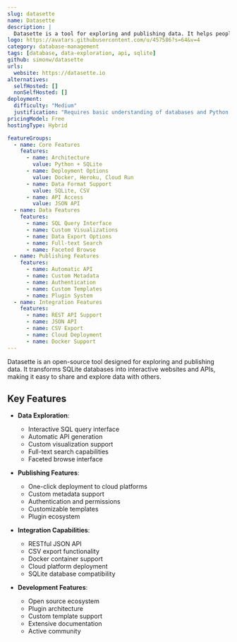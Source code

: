 ```yaml
---
slug: datasette
name: Datasette
description: |
  Datasette is a tool for exploring and publishing data. It helps people take data of any shape or size and publish that as an interactive, explorable website and accompanying API.
logo: https://avatars.githubusercontent.com/u/457586?s=64&v=4
category: database-management
tags: [database, data-exploration, api, sqlite]
github: simonw/datasette
urls:
  website: https://datasette.io
alternatives:
  selfHosted: []
  nonSelfHosted: []
deployment:
  difficulty: "Medium"
  justification: "Requires basic understanding of databases and Python, but provides good documentation and multiple deployment options."
pricingModel: Free
hostingType: Hybrid

featureGroups:
  - name: Core Features
    features:
      - name: Architecture
        value: Python + SQLite
      - name: Deployment Options
        value: Docker, Heroku, Cloud Run
      - name: Data Format Support
        value: SQLite, CSV
      - name: API Access
        value: JSON API
  - name: Data Features
    features:
      - name: SQL Query Interface
      - name: Custom Visualizations
      - name: Data Export Options
      - name: Full-text Search
      - name: Faceted Browse
  - name: Publishing Features
    features:
      - name: Automatic API
      - name: Custom Metadata
      - name: Authentication
      - name: Custom Templates
      - name: Plugin System
  - name: Integration Features
    features:
      - name: REST API Support
      - name: JSON API
      - name: CSV Export
      - name: Cloud Deployment
      - name: Docker Support
---
```


Datasette is an open-source tool designed for exploring and publishing data. It transforms SQLite databases into interactive websites and APIs, making it easy to share and explore data with others.

## Key Features

- **Data Exploration**:

  - Interactive SQL query interface
  - Automatic API generation
  - Custom visualization support
  - Full-text search capabilities
  - Faceted browse interface

- **Publishing Features**:

  - One-click deployment to cloud platforms
  - Custom metadata support
  - Authentication and permissions
  - Customizable templates
  - Plugin ecosystem

- **Integration Capabilities**:

  - RESTful JSON API
  - CSV export functionality
  - Docker container support
  - Cloud platform deployment
  - SQLite database compatibility

- **Development Features**:
  - Open source ecosystem
  - Plugin architecture
  - Custom template support
  - Extensive documentation
  - Active community
